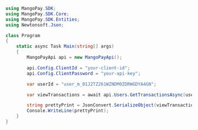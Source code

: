 ```csharp .NET 
using MangoPay.SDK;
using MangoPay.SDK.Core;
using MangoPay.SDK.Entities;
using Newtonsoft.Json;

class Program
{
    static async Task Main(string[] args)
    {
        MangoPayApi api = new MangoPayApi();

        api.Config.ClientId = "your-client-id";
        api.Config.ClientPassword = "your-api-key";

        var userId = "user_m_01J2TZ261WZNDM0ZDRWGDYA4GN";

        var viewTransactions = await api.Users.GetTransactionsAsync(userId, new Pagination(1, 100), new FilterTransactions(), new Sort());

        string prettyPrint = JsonConvert.SerializeObject(viewTransactions, Formatting.Indented);
        Console.WriteLine(prettyPrint);
	}
}
```